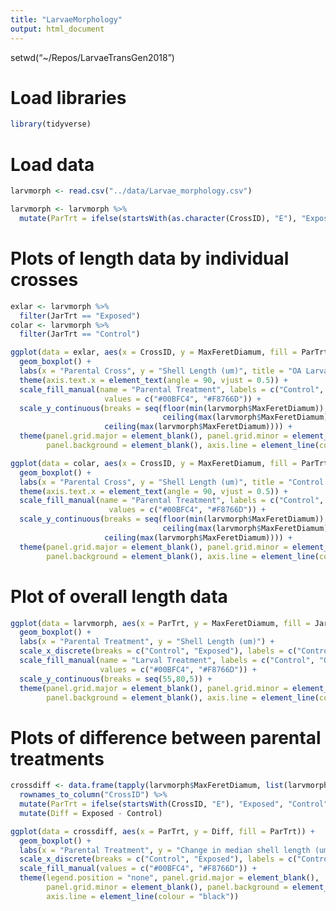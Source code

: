 ```yaml
---
title: "LarvaeMorphology"
output: html_document
---
```


setwd("~/Repos/LarvaeTransGen2018")

# Load libraries
```r
library(tidyverse)
```

# Load data
```r
larvmorph <- read.csv("../data/Larvae_morphology.csv")

larvmorph <- larvmorph %>%
  mutate(ParTrt = ifelse(startsWith(as.character(CrossID), "E"), "Exposed", "Control"))
```

# Plots of length data by individual crosses
```r
exlar <- larvmorph %>%
  filter(JarTrt == "Exposed")
colar <- larvmorph %>%
  filter(JarTrt == "Control")

ggplot(data = exlar, aes(x = CrossID, y = MaxFeretDiamum, fill = ParTrt)) +
  geom_boxplot() +
  labs(x = "Parental Cross", y = "Shell Length (um)", title = "OA Larvae") +
  theme(axis.text.x = element_text(angle = 90, vjust = 0.5)) +
  scale_fill_manual(name = "Parental Treatment", labels = c("Control", "OA"), 
                     values = c("#00BFC4", "#F8766D")) + 
  scale_y_continuous(breaks = seq(floor(min(larvmorph$MaxFeretDiamum)), 
                                  ceiling(max(larvmorph$MaxFeretDiamum)), 5), limits = c(floor(min(larvmorph$MaxFeretDiamum)), 
                     ceiling(max(larvmorph$MaxFeretDiamum)))) + 
  theme(panel.grid.major = element_blank(), panel.grid.minor = element_blank(), 
        panel.background = element_blank(), axis.line = element_line(colour = "black"))

ggplot(data = colar, aes(x = CrossID, y = MaxFeretDiamum, fill = ParTrt)) +
  geom_boxplot() +
  labs(x = "Parental Cross", y = "Shell Length (um)", title = "Control Larvae") +
  theme(axis.text.x = element_text(angle = 90, vjust = 0.5)) +
  scale_fill_manual(name = "Parental Treatment", labels = c("Control", "OA"), 
                      values = c("#00BFC4", "#F8766D")) + 
  scale_y_continuous(breaks = seq(floor(min(larvmorph$MaxFeretDiamum)), 
                                  ceiling(max(larvmorph$MaxFeretDiamum)), 5), limits = c(floor(min(larvmorph$MaxFeretDiamum)), 
                     ceiling(max(larvmorph$MaxFeretDiamum)))) + 
  theme(panel.grid.major = element_blank(), panel.grid.minor = element_blank(), 
        panel.background = element_blank(), axis.line = element_line(colour = "black"))
```

# Plot of overall length data
```r
ggplot(data = larvmorph, aes(x = ParTrt, y = MaxFeretDiamum, fill = JarTrt)) +
  geom_boxplot() + 
  labs(x = "Parental Treatment", y = "Shell Length (um)") +
  scale_x_discrete(breaks = c("Control", "Exposed"), labels = c("Control", "OA")) +
  scale_fill_manual(name = "Larval Treatment", labels = c("Control", "OA"), 
                    values = c("#00BFC4", "#F8766D")) + 
  scale_y_continuous(breaks = seq(55,80,5)) + 
  theme(panel.grid.major = element_blank(), panel.grid.minor = element_blank(), 
        panel.background = element_blank(), axis.line = element_line(colour = "black"))
```

# Plots of difference between parental treatments
```r
crossdiff <- data.frame(tapply(larvmorph$MaxFeretDiamum, list(larvmorph$CrossID, larvmorph$JarTrt), median)) %>%
  rownames_to_column("CrossID") %>%
  mutate(ParTrt = ifelse(startsWith(CrossID, "E"), "Exposed", "Control")) %>%
  mutate(Diff = Exposed - Control)

ggplot(data = crossdiff, aes(x = ParTrt, y = Diff, fill = ParTrt)) + 
  geom_boxplot() + 
  labs(x = "Parental Treatment", y = "Change in median shell length (um) per family\nfrom control to OA conditions") + 
  scale_x_discrete(breaks = c("Control", "Exposed"), labels = c("Control", "OA")) + 
  scale_fill_manual(values = c("#00BFC4", "#F8766D")) + 
  theme(legend.position = "none", panel.grid.major = element_blank(), 
        panel.grid.minor = element_blank(), panel.background = element_blank(), 
        axis.line = element_line(colour = "black"))
```